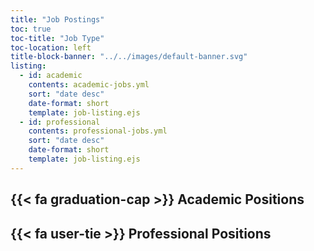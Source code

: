 ```yaml
---
title: "Job Postings"
toc: true
toc-title: "Job Type"
toc-location: left
title-block-banner: "../../images/default-banner.svg"
listing:
  - id: academic
    contents: academic-jobs.yml
    sort: "date desc"
    date-format: short
    template: job-listing.ejs
  - id: professional
    contents: professional-jobs.yml
    sort: "date desc"
    date-format: short
    template: job-listing.ejs
---
```


## {{< fa graduation-cap >}} Academic Positions

::: {#academic}
:::

## {{< fa user-tie >}} Professional Positions

::: {#professional}
:::
